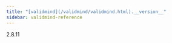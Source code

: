 ```yaml
---
title: "[validmind](/validmind/validmind.html).__version__"
sidebar: validmind-reference
---
```


<!-- version.qmd.jinja2 -->

<!-- signatures.jinja2 - version signature -->

::: {.signature}

<span class="name">2.8.11</span>

:::
